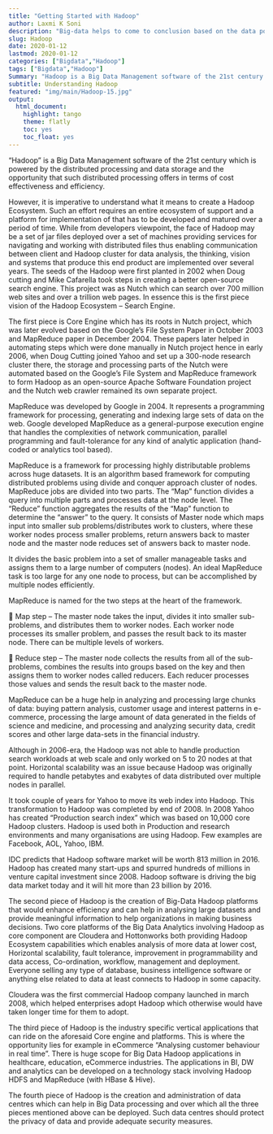 ```yaml
---
title: "Getting Started with Hadoop"
author: Laxmi K Soni 
description: "Big-data helps to come to conclusion based on the data points arrived from the Big-data analysis, for instance Big-data can be in the form of Petabytes or hexabytes."
slug: Hadoop
date: 2020-01-12
lastmod: 2020-01-12
categories: ["Bigdata","Hadoop"]
tags: ["Bigdata","Hadoop"]
Summary: "Hadoop is a Big Data Management software of the 21st century."
subtitle: Understanding Hadoop
featured: "img/main/Hadoop-15.jpg"
output:
  html_document:
    highlight: tango
    theme: flatly
    toc: yes
    toc_float: yes
---
```




"Hadoop" is a Big Data Management software of the 21st century which is powered by the distributed processing and data storage and the opportunity that such distributed processing offers in terms of cost effectiveness and efficiency.

However, it is imperative to understand what it means to create a Hadoop Ecosystem. Such an effort requires an entire ecosystem of support and a platform for implementation of that has to be developed and matured over a period of time. While from developers viewpoint, the face of Hadoop may be a set of jar files deployed over a set of machines providing services for navigating and working with distributed files thus enabling communication between client and Hadoop cluster for data analysis, the thinking, vision and systems that produce this end product are implemented over several years. The seeds of the Hadoop were first planted in 2002 when Doug cutting and Mike Cafarella took steps in creating a better open-source search engine. This project was as Nutch which can search over 700 million web sites and over a trillion web pages. In essence this is the first piece vision of the Hadoop Ecosystem -- Search Engine.



The first piece is Core Engine which has its roots in Nutch project, which was later evolved based on the Google's File System Paper in October 2003 and MapReduce paper in December 2004. These papers later helped in automating steps which were done manually in Nutch project hence in early 2006, when Doug Cutting joined Yahoo and set up a 300-node research cluster there, the storage and processing parts of the Nutch were automated based on the Google's File System and MapReduce framework to form Hadoop as an open-source Apache Software Foundation project and the Nutch web crawler remained its own separate project.

MapReduce was developed by Google in 2004. It represents a programming framework for processing, generating and indexing large sets of data on the web. Google developed MapReduce as a general-purpose execution engine that handles the complexities of network communication, parallel programming and fault-tolerance for any kind of analytic application (hand-coded or analytics tool based).

MapReduce is a framework for processing highly distributable problems across huge datasets. It is an algorithm based framework for computing distributed problems using divide and conquer approach cluster of nodes. MapReduce jobs are divided into two parts. The “Map” function divides a query into multiple parts and processes data at the node level. The “Reduce” function aggregates the results of the “Map” function to determine the “answer” to the query. It consists of Master node which maps input into smaller sub problems/distributes work to clusters, where these worker nodes process smaller problems, return answers back to master node and the master node reduces set of answers back to master node.

It divides the basic problem into a set of smaller manageable tasks and assigns them to a large number of computers (nodes). An ideal MapReduce task is too large for any one node to process, but can be accomplished by multiple nodes efficiently.

MapReduce is named for the two steps at the heart of the framework.

 Map step – The master node takes the input, divides it into smaller sub-problems, and distributes them to worker nodes. Each worker node processes its smaller problem, and passes the result back to its master node. There can be multiple levels of workers.

 Reduce step – The master node collects the results from all of the sub-problems, combines the results into groups based on the key and then assigns them to worker nodes called reducers. Each reducer processes those values and sends the result back to the master node.



MapReduce can be a huge help in analyzing and processing large chunks of data: buying pattern analysis, customer usage and interest patterns in e-commerce, processing the large amount of data generated in the fields of science and medicine, and processing and analyzing security data, credit scores and other large data-sets in the financial industry.

Although in 2006-era, the Hadoop was not able to handle production search workloads at web scale and only worked on 5 to 20 nodes at that point. Horizontal scalability was an issue because Hadoop was originally required to handle petabytes and exabytes of data distributed over multiple nodes in parallel.

It took couple of years for Yahoo to move its web index into Hadoop. This transformation to Hadoop was completed by end of 2008. In 2008 Yahoo has created "Production search index" which was based on 10,000 core Hadoop clusters. Hadoop is used both in Production and research environments and many organisations are using Hadoop. Few examples are Facebook, AOL, Yahoo, IBM.

IDC predicts that Hadoop software market will be worth 813 million in 2016. Hadoop has created many start-ups and spurred hundreds of millions in venture capital investment since 2008. Hadoop software is driving the big data market today and it will hit more than 23 billion by 2016.

The second piece of Hadoop is the creation of Big-Data Hadoop platforms that would enhance efficiency and can help in analysing large datasets and provide meaningful information to help organizations in making business decisions. Two core platforms of the Big Data Analytics involving Hadoop as core component are Cloudera and Hottonworks both providing Hadoop Ecosystem capabilities which enables  analysis of more data at lower cost, Horizontal scalability, fault tolerance, improvement in programmability and data access, Co-ordination, workflow, management and deployment. Everyone selling any type of database, business intelligence software or anything else related to data at least connects to Hadoop in some capacity.

Cloudera was the first commercial Hadoop company launched in march 2008, which helped enterprises adopt Hadoop which otherwise would have taken longer time for them to adopt.

The third piece of Hadoop is the industry specific vertical applications that can ride on the aforesaid Core engine and platforms. This is where the opportunity lies for example in eCommerce "Analysing customer behaviour in real time". There is huge scope for Big Data Hadoop applications in healthcare, education, eCommerce industries. The applications in BI, DW and analytics can be developed on a technology stack involving Hadoop HDFS and MapReduce (with HBase & Hive).

The fourth piece of Hadoop is the creation and administration of data centres which can help in Big Data processing and over which all the three pieces mentioned above can be deployed. Such data centres should protect the privacy of data and provide adequate security measures.